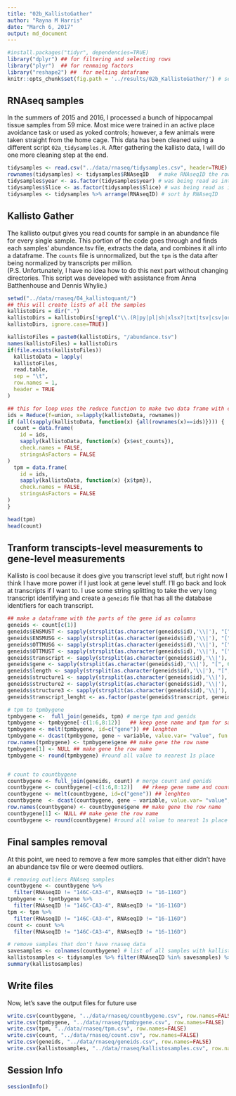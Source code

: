```yaml
---
title: "02b_KallistoGather"
author: "Rayna M Harris"
date: "March 6, 2017"
output: md_document
---
```

  
```r
#install.packages("tidyr", dependencies=TRUE)
library("dplyr") ## for filtering and selecting rows
library("plyr")  ## for renmaing factors
library("reshape2") ##  for melting dataframe
knitr::opts_chunk$set(fig.path = '../results/02b_KallistoGather/') # set output file for figures 
```

## RNAseq samples
In the summers of 2015 and 2016, I processed a bunch of hippocampal tissue samples from 59 mice. Most mice were trained in an active place avoidance task or used as yoked controls; however, a few animals were taken straight from the home cage. This data has been cleaned using a different script `02a_tidysamples.R`. After gathering the kallisto data, I will do one more cleaning step at the end.

```r
tidysamples <- read.csv("../data/rnaseq/tidysamples.csv", header=TRUE)
rownames(tidysamples) <- tidysamples$RNAseqID   # make RNAseqID the row name
tidysamples$year <- as.factor(tidysamples$year) # was being read as intger
tidysamples$Slice <- as.factor(tidysamples$Slice) # was being read as intger
tidysamples <- tidysamples %>% arrange(RNAseqID) # sort by RNAseqID
```

## Kallisto Gather

The kallisto output gives you read counts for sample in an abundance file for every single sample. This portion of the code goes through and finds each samples' abundance.tsv file, extracts the data, and combines it all into a dataframe. The `counts` file is unnormalized, but the `tpm` is the data after being normalized by transcripts per million.  
(P.S. Unfortunately, I have no idea how to do this next part without changing directories. This script was developed with assistance from Anna Batthenhouse and Dennis Whylie.)

```r
setwd("../data/rnaseq/04_kallistoquant/")
## this will create lists of all the samples
kallistoDirs = dir(".")
kallistoDirs = kallistoDirs[!grepl("\\.(R|py|pl|sh|xlsx?|txt|tsv|csv|org|md|obo|png|jpg|pdf)$",
kallistoDirs, ignore.case=TRUE)]

kallistoFiles = paste0(kallistoDirs, "/abundance.tsv")
names(kallistoFiles) = kallistoDirs
if(file.exists(kallistoFiles))
  kallistoData = lapply(
  kallistoFiles,
  read.table,
  sep = "\t",
  row.names = 1,
  header = TRUE
)

## this for loop uses the reduce function to make two data frame with counts or tpm from all the samples
ids = Reduce(f=union, x=lapply(kallistoData, rownames))
if (all(sapply(kallistoData, function(x) {all(rownames(x)==ids)}))) {
  count = data.frame(
    id = ids,
    sapply(kallistoData, function(x) {x$est_counts}),
    check.names = FALSE,
    stringsAsFactors = FALSE
)
  tpm = data.frame(
    id = ids,
    sapply(kallistoData, function(x) {x$tpm}),
    check.names = FALSE,
    stringsAsFactors = FALSE
)
}

head(tpm)
head(count)
```

## Tranform transcipts-level measurements to gene-level measurements

Kallisto is cool because it does give you transcript level stuff, but right now I think I have more power if I just look at gene level stuff. I'll go back and look at transcripts if I want to. I use some string splitting to take the very long transcript identifying and create a `geneids` file that has all the database identifiers for each transcript.


```r
## make a dataframe with the parts of the gene id as columns
geneids <- count[c(1)] 
geneids$ENSMUST <- sapply(strsplit(as.character(geneids$id),'\\|'), "[", 1)
geneids$ENSMUSG <- sapply(strsplit(as.character(geneids$id),'\\|'), "[", 2)
geneids$OTTMUSG <- sapply(strsplit(as.character(geneids$id),'\\|'), "[", 3)
geneids$OTTMUST <- sapply(strsplit(as.character(geneids$id),'\\|'), "[", 4)
geneids$transcript <- sapply(strsplit(as.character(geneids$id),'\\|'), "[", 5)
geneids$gene <- sapply(strsplit(as.character(geneids$id),'\\|'), "[", 6)
geneids$length <- sapply(strsplit(as.character(geneids$id),'\\|'), "[", 7)
geneids$structure1 <- sapply(strsplit(as.character(geneids$id),'\\|'), "[", 8)
geneids$structure2 <- sapply(strsplit(as.character(geneids$id),'\\|'), "[", 9)
geneids$structure3 <- sapply(strsplit(as.character(geneids$id),'\\|'), "[", 10)
geneids$transcript_lenght <- as.factor(paste(geneids$transcript, geneids$length, sep="_"))

# tpm to tpmbygene
tpmbygene <-  full_join(geneids, tpm) # merge tpm and genids
tpmbygene <- tpmbygene[-c(1:6,8:12)]   ## keep gene name and tpm for samples)
tpmbygene <- melt(tpmbygene, id=c("gene")) ## lenghten 
tpmbygene <- dcast(tpmbygene, gene ~ variable, value.var= "value", fun.aggregate=mean) #then widen by sum
row.names(tpmbygene) <- tpmbygene$gene ## make gene the row name
tpmbygene[1] <- NULL ## make gene the row name
tpmbygene <- round(tpmbygene) #round all value to nearest 1s place


# count to countbygene
countbygene <- full_join(geneids, count) # merge count and genids
countbygene <- countbygene[-c(1:6,8:12)]   ## rkeep gene name and counts for samples)
countbygene <- melt(countbygene, id=c("gene")) ## lenghten 
countbygene  <- dcast(countbygene, gene ~ variable, value.var= "value", fun.aggregate=mean) #then widen by sum
row.names(countbygene) <- countbygene$gene ## make gene the row name
countbygene[1] <- NULL ## make gene the row name
countbygene <- round(countbygene) #round all value to nearest 1s place
```

## Final samples removal
At this point, we need to remove a few more samples that either didn't have an abundance tsv file or were deemed outliers.

```r
# removing outliers RNAseq samples
countbygene <- countbygene %>%
  filter(RNAseqID != "146C-CA3-4", RNAseqID != "16-116D") 
tpmbygene <- tpmtbygene %>%
  filter(RNAseqID != "146C-CA3-4", RNAseqID != "16-116D") 
tpm <- tpm %>%
  filter(RNAseqID != "146C-CA3-4", RNAseqID != "16-116D") 
count <- count %>%
  filter(RNAseqID != "146C-CA3-4", RNAseqID != "16-116D") 

# remove samples that don't have rnaseq data 
savesamples <- colnames(countbygene) # list of all samples with kallisto data
kallistosamples <- tidysamples %>% filter(RNAseqID %in% savesamples) %>% droplevels() # removes samples without kallisto data
summary(kallistosamples)
```

## Write files 
Now, let's save the output files for future use
```r
write.csv(countbygene, "../data/rnaseq/countbygene.csv", row.names=FALSE)
write.csv(tpmbygene, "../data/rnaseq/tpmbygene.csv", row.names=FALSE)
write.csv(tpm, "../data/rnaseq/tpm.csv", row.names=FALSE)
write.csv(count, "../data/rnaseq/count.csv", row.names=FALSE)
write.csv(geneids, "../data/rnaseq/geneids.csv", row.names=FALSE)
write.csv(kallistosamples, "../data/rnaseq/kallistosamples.csv", row.names=FALSE)
```

## Session Info
```r
sessionInfo()
```